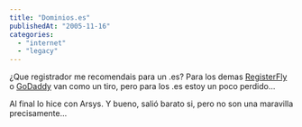 ```yaml
---
title: "Dominios.es"
publishedAt: "2005-11-16"
categories: 
  - "internet"
  - "legacy"
---
```


¿Que registrador me recomendais para un .es? Para los demas [RegisterFly](http://www.registerfly.com/) o [GoDaddy](http://www.godaddy.com/) van como un tiro, pero para los .es estoy un poco perdido...

Al final lo hice con Arsys. Y bueno, salió barato si, pero no son una maravilla precisamente...
